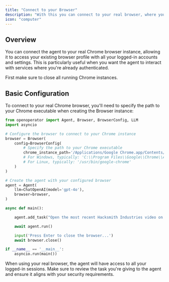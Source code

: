 ```yaml
---
title: "Connect to your Browser"
description: "With this you can connect to your real browser, where you are logged in with all your accounts."
icon: "computer"
---
```


## Overview

You can connect the agent to your real Chrome browser instance, allowing it to access your existing browser profile with all your logged-in accounts and settings. This is particularly useful when you want the agent to interact with services where you're already authenticated.

<Note>
  First make sure to close all running Chrome instances.
</Note>

## Basic Configuration

To connect to your real Chrome browser, you'll need to specify the path to your Chrome executable when creating the Browser instance:

```python
from openoperator import Agent, Browser, BrowserConfig, LLM
import asyncio

# Configure the browser to connect to your Chrome instance
browser = Browser(
    config=BrowserConfig(
        # Specify the path to your Chrome executable
        chrome_instance_path='/Applications/Google Chrome.app/Contents/MacOS/Google Chrome',  # macOS path
        # For Windows, typically: 'C:\\Program Files\\Google\\Chrome\\Application\\chrome.exe'
        # For Linux, typically: '/usr/bin/google-chrome'
    )
)

# Create the agent with your configured browser
agent = Agent(
    llm=ChatOpenAI(model='gpt-4o'),
    browser=browser,
)

async def main():

    agent.add_task("Open the most recent Hacksmith Industries video on youtube.")

    await agent.run()

    input('Press Enter to close the browser...')
    await browser.close()

if __name__ == '__main__':
    asyncio.run(main())
```


<Note>
  When using your real browser, the agent will have access to all your logged-in sessions. Make sure to review the task you're giving to the agent and ensure it aligns with your security requirements.
</Note>
